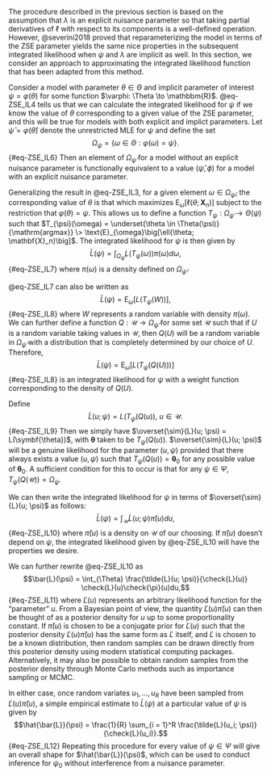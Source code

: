 \chapter{Approximation Procedures}

\section{Explicit Parameters of Interest}

\section{Implicit Parameters of Interest}

The procedure described in the previous section is based on the assumption that $\lambda$ is an explicit nuisance parameter so that taking partial derivatives of $\ell$ with respect to its components is a well-defined operation. However, @severini2018 proved that reparameterizing the model in terms of the ZSE parameter yields the same nice properties in the subsequent integrated likelihood when $\psi$ and $\lambda$ are implicit as well. In this section, we consider an approach to approximating the integrated likelihood function that has been adapted from this method.

Consider a model with parameter $\theta \in \Theta$ and implicit parameter of interest $\psi = \varphi(\theta)$ for some function $\varphi: \Theta \to \mathbbm{R}$. @eq-ZSE_IL4 tells us that we can calculate the integrated likelihood for $\psi$ if we know the value of $\theta$ corresponding to a given value of the ZSE parameter, and this will be true for models with both explicit and implict parameters. Let $\hat{\psi} = \varphi(\hat{\theta})$ denote the unrestricted MLE for $\psi$ and define the set $$\Omega_{\psi} = \Big\{\omega \in \Theta: \varphi(\omega) = \psi\Big\}.$${#eq-ZSE_IL6} Then an element of $\Omega_{\hat{\psi}}$ for a model without an explicit nuisance parameter is functionally equivalent to a value $(\hat{\psi}, \phi)$ for a model with an explicit nuisance parameter.

Generalizing the result in @eq-ZSE_IL3, for a given element $\omega \in \Omega_{\hat{\psi}}$, the corresponding value of $\theta$ is that which maximizes $\text{E}_{\omega}\big[\ell(\theta; \mathbf{X}_n)\big]$ subject to the restriction that $\varphi(\theta) = \psi$. This allows us to define a function $T_{\psi}: \Omega_{\hat{\psi}} \to \Theta(\psi)$ such that $T_{\psi}(\omega) = \underset{\theta \in \Theta(\psi)}{\mathrm{argmax}} \> \text{E}_{\omega}\big[\ell(\theta; \mathbf{X}_n)\big]$. The integrated likelihood for $\psi$ is then given by $$\bar{L}(\psi) = \int_{\Omega_{\hat{\psi}}} L\big(T_{\psi}(\omega)\big)\pi(\omega)d\omega,$${#eq-ZSE_IL7} where $\pi(\omega)$ is a density defined on $\Omega_{\hat{\psi}}$.

@eq-ZSE_IL7 can also be written as $$\bar{L}(\psi) = \text{E}_{\omega}\Big[L\big(T_{\psi}(W)\big)\Big],$${#eq-ZSE_IL8} where $W$ represents a random variable with density $\pi(\omega)$. We can further define a function $Q: \mathcal{U} \to \Omega_{\hat{\psi}}$ for some set $\mathcal{U}$ such that if $U$ is a random variable taking values in $\mathcal{U}$, then $Q(U)$ will be a random variable in $\Omega_{\hat{\psi}}$ with a distribution that is completely determined by our choice of $U$. Therefore, $$\bar{L}(\psi) = \text{E}_{\omega}\Big[L\big(T_{\psi}(Q(U))\big)\Big]$${#eq-ZSE_IL8} is an integrated likelihood for $\psi$ with a weight function corresponding to the density of $Q(U)$. 

Define $$\tilde{L}(u; \psi) = L(T_{\psi}(Q(u)), \> u \in \mathcal{U}.$${#eq-ZSE_IL9} Then we simply have $\overset{\sim}{L}(u; \psi) = L(\symbf{\theta})$, with $\symbf{\theta}$ taken to be $T_{\psi}(Q(u))$. $\overset{\sim}{L}(u; \psi)$ will be a genuine likelihood for the parameter $(u, \psi)$ provided that there always exists a value $(u, \psi)$ such that $T_{\psi}(Q(u)) = \symbf{\theta}_0$ for any possible value of $\symbf{\theta}_0$. A sufficient condition for this to occur is that for any $\psi \in \Psi$, $T_{\psi}(Q(\mathcal{U})) = \Omega_{\psi}$.

We can then write the integrated likelihood for $\psi$ in terms of $\overset{\sim}{L}(u; \psi)$ as follows: $$\bar{L}(\psi) = \int_{\mathcal{U}} \tilde{L}(u; \psi)\check{\pi}(u)du,$${#eq-ZSE_IL10} where $\check{\pi}(u)$ is a density on $\mathcal{U}$ of our choosing. If $\check{\pi}(u)$ doesn't depend on $\psi$, the integrated likelihood given by @eq-ZSE_IL10 will have the properties we desire.

We can further rewrite @eq-ZSE_IL10 as $$\bar{L}(\psi) = \int_{\Theta} \frac{\tilde{L}(u; \psi)}{\check{L}(u)} \check{L}(u)\check{\pi}(u)du,$${#eq-ZSE_IL11} where $\check{L}(u)$ represents an arbitrary likelihood function for the "parameter" $u$. From a Bayesian point of view, the quantity $\check{L}(u)\check{\pi}(u)$ can then be thought of as a posterior density for $u$ up to some proportionality constant. If $\check{\pi}(u)$ is chosen to be a conjugate prior for $\check{L}(u)$ such that the posterior density $\check{L}(u)\check{\pi}(u)$ has the same form as $\check{L}$ itself, and $\check{L}$ is chosen to be a known distribution, then random samples can be drawn directly from this posterior density using modern statistical computing packages. Alternatively, it may also be possible to obtain random samples from the posterior density through Monte Carlo methods such as importance sampling or MCMC.  

In either case, once random variates $u_1, ..., u_R$ have been sampled from $\check{L}(u)\check{\pi}(u)$, a simple empirical estimate to $\bar{L}(\psi)$ at a particular value of $\psi$ is given by $$\hat{\bar{L}}(\psi) = \frac{1}{R} \sum_{i = 1}^R \frac{\tilde{L}(u_i; \psi)}{\check{L}(u_i)}.$${#eq-ZSE_IL12} Repeating this procedure for every value of $\psi \in \Psi$ will give an overall shape for $\hat{\bar{L}}(\psi)$, which can be used to conduct inference for $\psi_0$ without interference from a nuisance parameter.

\section{Laplace's Method}

\section{Monte Carlo Methods}

\subsection{Simple Monte Carlo}

\subsection{Importance Sampling}















